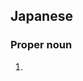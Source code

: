 ==Japanese==
{{ja-kanjitab|さち|え|yomi=y}}

===Proper noun===
{{ja-pos|proper|さちえ}}

# {{given name|female|lang=ja|sort=さちえ}}